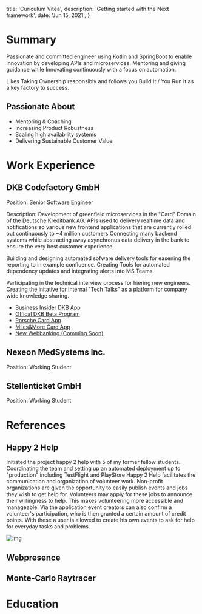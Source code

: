 
  title: 'Curiculum Vitea',
  description: 'Getting started with the Next framework',
  date: 'Jun 15, 2021',
}



# Summary
Passionate and committed engineer using Kotlin and SpringBoot to enable innovation by developing APIs and microservices.
Mentoring and giving guidance while Innovating continuously with a focus on automation.

Likes Taking Ownership responsibly and follows you Build It / You Run It as a key factory to success.

## Passionate About
* Mentoring & Coaching
* Increasing Product Robustness
* Scaling high availability systems
* Delivering Sustainable Customer Value

# Work Experience

## DKB Codefactory GmbH

Position: Senior Software Engineer

Description:
Development of greenfield microservices in the "Card" Domain of the Deutsche Kreditbank AG.
APIs used to delivery realtime data and notifications so various new frontend applications that are currently rolled out continuously to ~4 million customers
Connecting many backend systems while abstracting away asynchronus data delivery in the bank to ensure the very best customer experience.

Building and designing automated sofware delivery tools for easening the reporting to in example confluence.
Creating Tools for automated dependency updates and integrating alerts into MS Teams.

Participating in the technical interview process for hiering new engineers.
Creating the initative for internal "Tech Talks" as a platform for company wide knowledge sharing.

* [Business Insider DKB App](https://www.inside-digital.de/news/dkb-so-sieht-die-neue-banking-app-aus-und-diese-funktionen-bringt-sie-mit)
* [Offical DKB Beta Program](https://bank.dkb.de/banking-app-beta)
* [Porsche Card App](https://apps.apple.com/de/app/porsche-card/id1474831604)
* [Miles&More Card App](https://apps.apple.com/de/app/miles-more-credit-card/id1375967750#?platform=iphone)
* [New Webbanking (Comming Soon)](https://finanzwissen.dkb.de/)

## Nexeon MedSystems Inc.

Position: Working Student


## Stellenticket GmbH

Position: Working Student


# References

## Happy 2 Help
Initiated the project happy 2 help with 5 of my former fellow students.
Coordinating the team and setting up an automated deployment up to "production" including TestFlight and PlayStore
Happy 2 Help facilitates the communication and organization of volunteer work. Non-profit organizations are given the opportunity to easily publish events and jobs they wish to get help for. Volunteers may apply for these jobs to announce their willingness to help. This makes volunteering more accessible and manageable. Via the application event creators can also confirm a volunteer's participation, who is then granted a certain amount of credit points. With these a user is allowed to create his own events to ask for help for everyday tasks and problems.

![img](https://raw.githubusercontent.com/saefty/happy2help_app/master/readme_assets/demo.gif)
## Webpresence

## Monte-Carlo Raytracer


# Education
